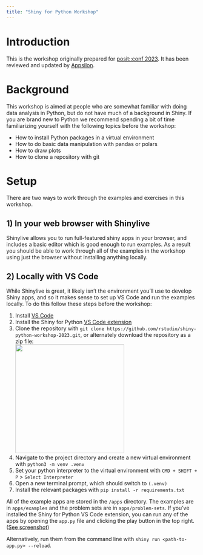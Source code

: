 ```yaml
---
title: "Shiny for Python Workshop"
---
```


# Introduction

This is the workshop originally prepared for [posit::conf 2023](https://posit.co/conference/).
It has been reviewed and updated by [Appsilon](https://appsilon.com/).

# Background

This workshop is aimed at people who are somewhat familiar with doing data analysis in Python, but do not have much of a background in Shiny. If you are brand new to Python we recommend spending a bit of time familiarizing yourself with the following topics before the workshop: 

- How to install Python packages in a virtual environment 
- How to do basic data manipulation with pandas or polars 
- How to draw plots 
- How to clone a repository with git

# Setup

There are two ways to work through the examples and exercises in this workshop.

## 1) In your web browser with Shinylive

Shinylive allows you to run full-featured shiny apps in your browser, and includes a basic editor which is good enough to run examples. 
As a result you should be able to work through all of the examples in the workshop using just the browser without installing anything locally.

## 2) Locally with VS Code

While Shinylive is great, it likely isn't the environment you'll use to develop Shiny apps, and so it makes sense to set up VS Code and run the examples locally. To do this follow these steps before the workshop:

1)  Install [VS Code](https://code.visualstudio.com/)
2)  Install the Shiny for Python [VS Code extension](https://marketplace.visualstudio.com/items?itemName=posit.shiny-python)
3)  Clone the repository with `git clone https://github.com/rstudio/shiny-python-workshop-2023.git`, or alternately download the repository as a zip file: \
    ![](images/git-download-button.png){width="287"}
4)  Navigate to the project directory and create a new virtual environment with `python3 -m venv .venv`
5)  Set your python interpreter to the virtual environment with `CMD + SHIFT + P` \> `Select Interpreter`
6)  Open a new terminal prompt, which should switch to `(.venv)`
7)  Install the relevant packages with `pip install -r requirements.txt`

All of the example apps are stored in the `/apps` directory. 
The examples are in `apps/examples` and the problem sets are in `apps/problem-sets`. 
If you've installed the Shiny for Python VS Code extension, you can run any of the apps by opening the `app.py` file and clicking the play button in the top right. ([See screenshot](https://camo.githubusercontent.com/5d947e6dff7d74fd1cf221e79583105c42e4986ae673ce79733ce5edbfdcdda5/68747470733a2f2f7368696e792e7273747564696f2e636f6d2f70792f646f63732f6173736574732f7673636f64652e706e67))

Alternatively, run them from the command line with `shiny run <path-to-app.py> --reload`.